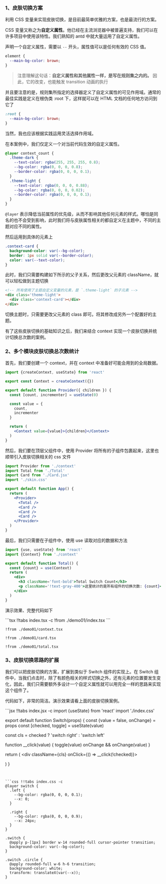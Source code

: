 
### 1、**皮肤切换方案**

利用 CSS 变量来实现皮肤切换，是目前最简单优雅的方案，也是最流行的方案。

CSS 变量又称之为**自定义属性**。他已经在主流浏览器中被普遍支持，我们可以在许多项目中使用该特性。我们熟知的 antd 中就大量运用了自定义属性。

声明一个自定义属性，需要以 `--` 开头，属性值可以是任何有效的 CSS 值。

```css
element {
  --main-bg-color: brown;
}
```
> 注意理解这句话：**自定义属性和其他属性一样，是写在规则集之内的。** 因此，它的改变，也能触发 transition 动画的执行

并且要注意的是，规则集所指定的选择器定义了自定义属性的可见作用域。通常的最佳实践是定义在根伪类 :root 下，这样就可以在 HTML 文档的任何地方访问到它了

```css
:root {
  --main-bg-color: brown;
}
```

当然，我也应该根据实践运用灵活选择作用域。

在本案例中，我们仅定义一个对当前代码生效的自定义属性。

```css
@layer context_count {
  .theme-dark {
    --text-color: rgba(255, 255, 255, 0.8);
    --bg-color: rgba(0, 0, 0, 0.8);
    --border-color: rgba(0, 0, 0, 0.1);
  }
  .theme-light {
    --text-color: rgba(0, 0, 0, 0.88);
    --bg-color: rgba(0, 0, 0, 0.02);
    --border-color: rgba(0, 0, 0, 0.1);
  }
}
```

`@layer` 表示降低当前属性的优先级，从而不影响其他任何元素的样式。哪怕是同名的也不会受到影响，此时我们将与皮肤属性相关的都自定义在主题中，不同的主题对应不同的属性。

然后运用到具体的元素上

```css
.context-card {
  background-color: var(--bg-color);
  border: 1px solid var(--border-color);
  color: var(--text-color);
}
```

此时，我们只需要构建如下所示的父子关系，然后更改父元素的 className，就可以轻松做到主题切换

```html
<!-- 所有使用了主题自定义变量的元素，是 `.theme-light` 的子元素 -->
<div class='theme-light'>
  <div class='context-card'></div>
</div>
```
切换主题时，只需要更改父元素的 class 即可。将其修改成另外一个配置好的主题。

有了这些皮肤切换的基础知识之后，我们来结合 context 实现一个皮肤切换并统计切换总次数的案例。


### 2、**多个模块皮肤切换总次数统计**

首先，我们要创建一个 context，并在 context 中准备好可能会用到的全局数据。

```jsx
import {createContext, useState} from 'react'

export const Context = createContext({})

export default function Provider({ children }) {
  const [count, incrementer] = useState(0)

  const value = {
    count,
    incrementer
  }

  return (
    <Context value={value}>{children}</Context>
  )
}
```

然后，我们要在顶层父组件中，使用 Provider 将所有的子组件包裹起来，这里也顺带引入皮肤切换相关的 css 文件

```jsx
import Provider from './context'
import Total from './Total'
import Card from './Card.jsx'
import './skin.css'

export default function App() {
  return (
    <Provider>
      <Total />
      <Card />
      <Card />
      <Card />
    </Provider>
  )
}
```

最后，我们只需要在子组件中，使用 use 读取对应的数据和方法

```jsx
import {use, useState} from 'react'
import {Context} from './context'

export default function Total() {
  const {count} = use(Context)
  return (
    <div>
      <h3 className='font-bold'>Total Switch Count</h3>
      <p className='!text-gray-400'>这里统计的是所有组件的切换次数: {count}</p>
    </div>
  )
}
```

演示效果、完整代码如下

<Demo01 />
<CodeTabs>
```tsx !!tabs index.tsx -c
!from ./demo01/index.tsx
```

```tsx !!tabs context.tsx -c
!from ./demo01/context.tsx
```

```tsx !!tabs card.tsx -c
!from ./demo01/card.tsx
```

```tsx !!tabs total.tsx -c
!from ./demo01/total.tsx
```
</CodeTabs>



### 3、**皮肤切换思路的扩展**

我们可以把皮肤切换的方案，扩展到类似于 Switch 组件的实现上。在 Switch 组件中，当我们点击时，除了有颜色相关的样式切换之外，还有元素的位置要发生变化，因此，我们只需要额外多设计一个自定义属性就可以用完全一样的思路来实现这个组件了。

代码如下，非常的简洁。演示效果请看上面的皮肤切换案例。

<CodeTabs>
```jsx !!tabs index.jsx -c
import {useState} from 'react'
import './index.css'

export default function Switch(props) {
  const {value = false, onChange} = props
  const [checked, toggle] = useState(value)

  const cls = checked ? 'switch right' : 'switch left'

  function __click(value) {
    toggle(value)
    onChange && onChange(value)
  }

  return (
    <div className={cls} onClick={() => __click(!checked)}>
      <div className='circle'></div>
    </div>
  )
}
```


```css !!tabs index.css -c
@layer switch {
  .left {
    --bg-color: rgba(0, 0, 0, 0.1);
    --x: 0;
  }

  .right {
    --bg-color: rgba(0, 0, 0, 0.9);
    --x: 24px;
  }
}

.switch {
  @apply p-[1px] border w-14 rounded-full cursor-pointer transition;
  background-color: var(--bg-color);
}

.switch .circle {
  @apply rounded-full w-6 h-6 transition;
  background-color: white;
  transform: translateX(var(--x));
}
```
</CodeTabs>



